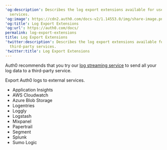 ---
'og:description': Describes the log export extensions available for use with third-party
  services.
'og:image': https://cdn2.auth0.com/docs-v2/1.14553.0/img/share-image.png
'og:title': Log Export Extensions
'og:url': https://auth0.com/docs/
permalink: log-export-extensions
title: Log Export Extensions
'twitter:description': Describes the log export extensions available for use with
  third-party services.
'twitter:title': Log Export Extensions
---
<Callout icon="file-lines" color="#0EA5E9" iconType="regular">

Auth0 recommends that you try our [log streaming service](/docs/customize/log-streams) to send all your log data to a third-party service.

</Callout>

Export Auth0 logs to external services.

* Application Insights
* AWS Cloudwatch
* Azure Blob Storage
* Logentries
* Loggly
* Logstash
* Mixpanel
* Papertrail
* Segment
* Splunk
* Sumo Logic